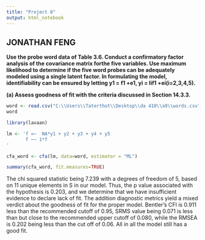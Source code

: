 ---
title: "Project 8"
output: html_notebook
---

## JONATHAN FENG

**
Use the probe word data of Table 3.6. Conduct a confirmatory factor analysis of the covariance matrix forthe five variables. Use maximum likelihood to determine if the five word probes can be adequately modeled using a single latent factor. In formulating the model, identifiability can be ensured by letting y1 = f1 +e1, yi = lif1 +ei(i=2,3,4,5).
**


**
(a) Assess goodness of fit with the criteria discussed in Section 14.3.3.
**

```{r}
word <- read.csv("C:\\Users\\Taterthot\\Desktop\\da 410\\a9\\words.csv", fileEncoding = 'UTF-8-BOM')
word
```


```{r}
library(lavaan)

lm <- 'f =~  NA*y1 + y2 + y3 + y4 + y5
       f ~~ 1*f
'

cfa_word <- cfa(lm, data=word, estimator = "ML")

summary(cfa_word, fit.measures=TRUE)
```

The chi squared statistic being 7.239 with a degrees of freedom of 5, based on 11 unique elements in S in our model. Thus, the p value associated with the hypothesis is 0.203, and we determine that we have insufficient evidence to declare lack of fit. The addition diagnostic metrics yield a mixed verdict about the goodness of fit for the proper model. Bentler's CFI is 0.911 less than the recommended cutoff of 0.95, SRMS value being 0.071 is less than but close to the recommended upper cutoff of 0.080, while the RMSEA is 0.202 being less than the cut off of 0.06. All in all the model still has a good fit.